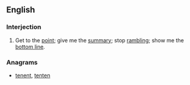 ==English==

===Interjection===
{{en-intj|pos=[[net]] [[net]]}}

# {{business|humorous}} Get to the [[point]]; give me the [[summary]]; stop [[rambling]]; show me the [[bottom line]].

===Anagrams===
* [[tenent#English|tenent]], [[tenten#English|tenten]]